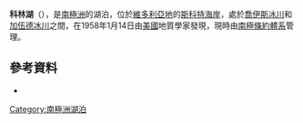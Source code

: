 {{coord|78|1|S|163|52|E|source:GNIS|display=title}}

'''科林湖'''（{{lang-en|Colleen Lake}}），是[[南極洲|南極洲]]的湖泊，位於[[維多利亞地|維多利亞地]]的[[斯科特海岸|斯科特海岸]]，處於[[喬伊斯冰川|喬伊斯冰川]]和[[加伍德冰川|加伍德冰川]]之間，在1958年1月14日由[[美國|美國]]地質學家發現，現時由[[南極條約體系|南極條約體系]]管理。

==參考資料==
* {{usgs-gazetteer|id=2965}}

{{DEFAULTSORT:Colleen Lake}}
[[Category:南極洲湖泊|Category:南極洲湖泊]]


{{ScottCoast-geo-stub}}